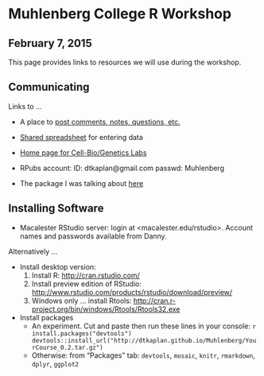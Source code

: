 # Muhlenberg College R Workshop

## February 7, 2015

This page provides links to resources we will use during the workshop.


## Communicating

Links to ...

* A place to [post comments, notes, questions, etc.](https://docs.google.com/document/d/1krVU4GJiodgPpcCFhkYNvpM_IrApj9MY0rw7bYryChc/edit?usp=sharing)
* [Shared spreadsheet](https://docs.google.com/spreadsheets/d/13Drvam0AEN2YMhEgUebYF92azPzTK36NnR076N-C8pg/edit?usp=sharing) for entering data

* [Home page for Cell-Bio/Genetics Labs](http://paulyeo21.github.io/cell_bio_gen_lab/index.html)

* RPubs account: ID: dtkaplan@gmail.com passwd: Muhlenberg

* The package I was talking about [here](YourCourse_0.2.tar.gz)

## Installing Software

* Macalester RStudio server: login at <macalester.edu/rstudio>.  Account names and passwords available from Danny. 

Alternatively ...   

* Install desktop version: 
    1. Install R: <http://cran.rstudio.com/>
    2. Install preview edition of RStudio: <http://www.rstudio.com/products/rstudio/download/preview/>
    3. Windows only ... install Rtools: <http://cran.r-project.org/bin/windows/Rtools/Rtools32.exe>
* Install packages
    * An experiment.  Cut and paste then run these lines in your console:
        ```r
install.packages("devtools")
devtools::install_url("http://dtkaplan.github.io/Muhlenberg/YourCourse_0.2.tar.gz")
```
    * Otherwise: from "Packages" tab: `devtools`, `mosaic`, `knitr`, `rmarkdown`, `dplyr`, `ggplot2`








